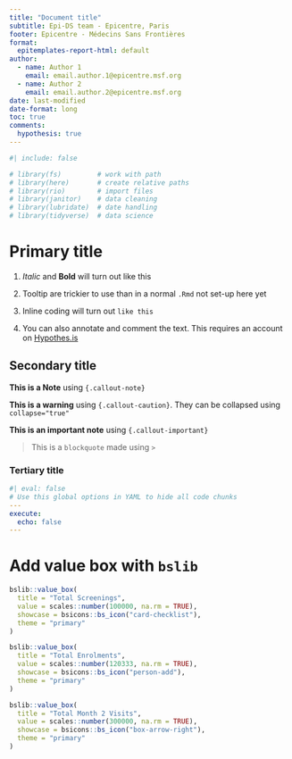 ```yaml
---
title: "Document title"
subtitle: Epi-DS team - Epicentre, Paris
footer: Epicentre - Médecins Sans Frontières
format: 
  epitemplates-report-html: default
author:
  - name: Author 1
    email: email.author.1@epicentre.msf.org
  - name: Author 2
    email: email.author.2@epicentre.msf.org
date: last-modified
date-format: long
toc: true
comments:
  hypothesis: true
---
```


```r
#| include: false

# library(fs)         # work with path
# library(here)       # create relative paths
# library(rio)        # import files
# library(janitor)    # data cleaning
# library(lubridate)  # date handling
# library(tidyverse)  # data science 

```

# Primary title

1. *Italic* and **Bold** will turn out like this

2. Tooltip are trickier to use than in a normal `.Rmd` not set-up here yet

3. Inline coding will turn out `like this`

4. You can also annotate and comment the text. This requires an account on [Hypothes.is](https://web.hypothes.is/)

## Secondary title

::: {.callout-note}
**This is a Note** using `{.callout-note}`
:::

::: {.callout-caution}
**This is a warning** using `{.callout-caution}`. They can be collapsed using `collapse="true"` 
:::

::: {.callout-important}
**This is an important note** using `{.callout-important}`
:::

> This is a `blockquote` made using `>` 

### Tertiary title

```yaml
#| eval: false
# Use this global options in YAML to hide all code chunks
---
execute: 
  echo: false 
---
```

# Add value box with `bslib`

:::{.column-page}

::: {.grid}

::: {.g-col-12 .g-col-md-4}
```r
bslib::value_box(
  title = "Total Screenings",
  value = scales::number(100000, na.rm = TRUE),
  showcase = bsicons::bs_icon("card-checklist"),
  theme = "primary"
)

```
:::

::: {.g-col-12 .g-col-md-4}
```r
bslib::value_box(
  title = "Total Enrolments",
  value = scales::number(120333, na.rm = TRUE),
  showcase = bsicons::bs_icon("person-add"),
  theme = "primary"
)
```
:::

::: {.g-col-12 .g-col-md-4}
```r
bslib::value_box(
  title = "Total Month 2 Visits",
  value = scales::number(300000, na.rm = TRUE),
  showcase = bsicons::bs_icon("box-arrow-right"),
  theme = "primary"
)
```
:::

:::

:::
